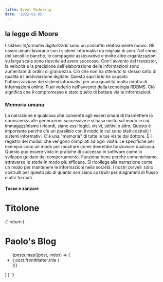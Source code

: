 ```yaml
---
title: Event Modeling
date: '2022-01-05'
---
```

## la legge di Moore
I sistemi _informativi digitalizzati_ sono un concetto relativamente nuovo. Gli esseri umani lavorano con i sistemi informativi da migliaia di anni. Nel corso dei secoli le banche, le compagnie assicurative e molte altre organizzazioni su larga scala sono riuscite ad avere successo.
Con l'avvento del transistor, la velocità e la precisione dell'elaborazione delle informazioni sono aumentate di ordini di grandezza. Ciò che non ha ottenuto lo stesso salto di qualità è l'archiviazione digitale. Questo squilibrio ha causato l'ottimizzazione dei sistemi informativi per una quantità molto ridotta di informazioni online. Puoi vederlo nell'avvento della tecnologia RDBMS. Ciò significa che il compromesso è stato quello di buttare via le informazioni.
### Memoria umana
La narrazione è qualcosa che consente agli esseri umani di trasmettere la conoscenza alle generazioni successive e si basa molto sul modo in cui immagazziniamo i ricordi, siano essi logici, visivi, uditivi o altro. Questo è importante perché c'è un parallelo con il modo in cui sono stati costruiti i sistemi informativi. C'è una "memoria" di tutte le tue visite dal dottore. È il registro dei moduli che vengono compilati ad ogni visita.
Le specifiche per esempio sono un modo per mostrare come dovrebbe funzionare qualcosa. Questo può essere visto in pratiche di successo in software come lo sviluppo guidato dal comportamento. Funziona bene perché comunichiamo attraverso le storie in modo più efficace. Si ricollega alla narrazione come un modo per mantenere le informazioni nella società. I nostri cervelli sono costruiti per questo più di quanto non siano costruiti per diagrammi di flusso e altri formati.
#### Tosse e zanzare


 # Titolone
<CodeView>
  {`
  return (
    <div>
      <h1>Paolo's Blog</h1>
      <ul>
        {posts.map((post, index) => (
          <li>
            <Link href={'/blog/' + post.route} passHref key={index}>
            { post.frontMatter.title }</Link>
          </li>
        ))}
      </ul>
    </div>
  )
}
  `}
</CodeView>